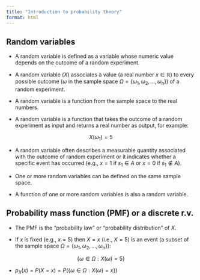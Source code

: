 ```yaml
---
title: "Introduction to probability theory"
format: html
---
```


## Random variables

-   A random variable is defined as a variable whose numeric value depends on the outcome of a random experiment.

-   A random variable ($X$) associates a value (a real number $x \in \mathbb{R}$) to every possible outcome ($\omega$ in the sample space $\Omega = \{ \omega_1, \omega_2, \ldots, \omega_n \}$) of a random experiment.

-   A random variable is a function from the sample space to the real numbers.

-   A random variable is a function that takes the outcome of a random experiment as input and returns a real number as output, for example:

$$
X(\omega_1) = 5
$$

-   A random variable often describes a measurable quantity associated with the outcome of random experiment or it indicates whether a specific event has occurred (e.g., $x = 1$ if $s_1 \in A$ or $x = 0$ if $s_1 \notin A$).

-   One or more random variables can be defined on the same sample space.

-   A function of one or more random variables is also a random variable.

## Probability mass function (PMF) or a discrete r.v.

-   The PMF is the "probability law" or "probability distribution" of $X$.

-   If $x$ is fixed (e.g., $x = 5$) then $X = x$ (i.e., $X = 5$) is an event (a subset of the sample space $\Omega = \{ \omega_1, \omega_2, \ldots, \omega_n \}$):

$$
\{\omega \in \Omega: X(\omega) = 5 \}
$$

-   $p_X(x) = P(X = x) = P(\{ \omega \in \Omega : X(\omega) = x \})$
